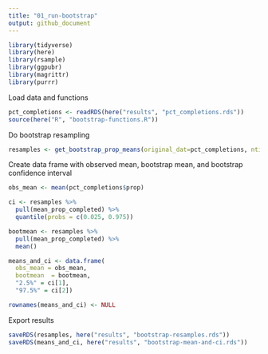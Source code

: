 ```yaml
---
title: "01_run-bootstrap"
output: github_document
---
```


```r
library(tidyverse)
library(here)
library(rsample)
library(ggpubr)
library(magrittr)
library(purrr)
```

Load data and functions

```r
pct_completions <- readRDS(here("results", "pct_completions.rds"))
source(here("R", "bootstrap-functions.R"))
```

Do bootstrap resampling

```r
resamples <- get_bootstrap_prop_means(original_dat=pct_completions, ntimes = 100000)
```

Create data frame with observed mean, bootstrap mean, and bootstrap confidence interval

```r
obs_mean <- mean(pct_completions$prop)

ci <- resamples %>% 
  pull(mean_prop_completed) %>% 
  quantile(probs = c(0.025, 0.975))

bootmean <- resamples %>%
  pull(mean_prop_completed) %>%
  mean()

means_and_ci <- data.frame(
  obs_mean = obs_mean,
  bootmean  = bootmean,
  "2.5%" = ci[1],
  "97.5%" = ci[2])

rownames(means_and_ci) <- NULL
```

Export results

```r
saveRDS(resamples, here("results", "bootstrap-resamples.rds"))
saveRDS(means_and_ci, here("results", "bootstrap-mean-and-ci.rds"))
```
